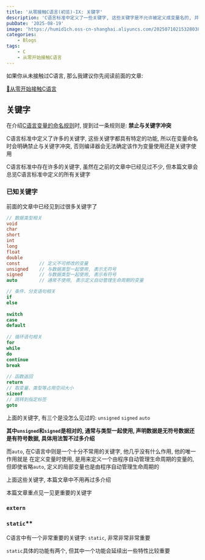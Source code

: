 ```yaml
---
title: '从零接触C语言(初览)-IX: 关键字'
description: 'C语言标准中定义了一些关键字, 这些关键字是不允许被定义成变量名的, 并且每个关键词都有自己的作用'
pubDate: '2025-08-19'
image: 'https://humid1ch.oss-cn-shanghai.aliyuncs.com/20250710215328038.webp'
categories:
    - Blogs
tags:
    - C
    - 从零开始接触C语言
---
```






<Warning>

如果你从未接触过C语言, 那么我建议你先阅读前面的文章:

[📌从零开始接触C语言](https://www.humid1ch.cn/blog/tag/从零开始接触C语言)

</Warning>

## 关键字

在介绍[C语言变量的命名规则](https://www.humid1ch.cn/blog/getting-started-with-c-language-ii#heading-2)时, 提到过一条规则是: **禁止与关键字冲突**

C语言标准中定义了许多的关键字, 这些关键字都具有特定的功能, 所以在变量命名时会明确禁止与关键字冲突, 否则编译器会无法确定该作为变量使用还是关键字使用

C语言标准中存在许多的关键字, 虽然在之前的文章中已经见过不少, 但本篇文章会总览C语言标准中定义的所有关键字

### 已知关键字

前面的文章中已经见到过很多关键字了

```c
// 数据类型相关
void
char
short
int
long
float
double
const		// 定义不可修改的变量
unsigned 	// 与数据类型一起使用, 表示无符号
signed 		// 与数据类型一起使用, 表示有符号
auto		// 通常不使用, 表示定义自动管理生命周期的变量

// 条件、分支语句相关
if
else
    
switch
case
default
    
// 循环语句相关
for
while
do
continue
break
    
// 函数返回
return
// 取变量、类型等占用空间大小
sizeof
// 跳转到指定标签
goto
```

上面的关键字, 有三个是没怎么见过的: `unsigned` `signed` `auto`

**其中`unsigned`和`signed`是相对的, 通常与类型一起使用, 声明数据是无符号数据还是有符号数据, 具体用法暂不过多介绍**

而`auto`, 在C语言中则是一个十分不常用的关键字, 他几乎没有什么作用, 他的唯一作用就是 在定义变量时使用, 是用来定义一个由程序自动管理生命周期的变量的, 但即使省略`auto`, 定义的局部变量也是由程序自动管理生命周期的

上面这些关键字, 本篇文章中不用再过多介绍

本篇文章重点见一见更重要的关键字

### `extern`



### `static`**

C语言中有一个非常重要的关键字: `static`, 非常非常非常重要

`static`具体的功能有两个, 但其中一个功能会延续出一些特性比较重要
